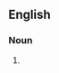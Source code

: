 {{also|Thespians}}

==English==

===Noun===
{{head|en|noun plural form}}

# {{plural of|thespian|lang=en}}
